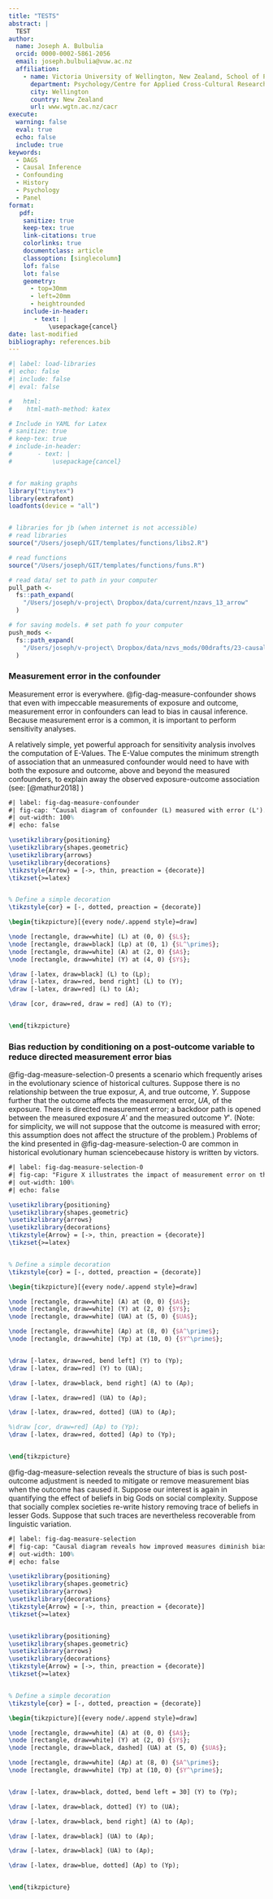 ```yaml
---
title: "TESTS"
abstract: |
  TEST
author: 
  name: Joseph A. Bulbulia
  orcid: 0000-0002-5861-2056
  email: joseph.bulbulia@vuw.ac.nz
  affiliation: 
    - name: Victoria University of Wellington, New Zealand, School of Psychology, Centre for Applied Cross-Cultural Research
      department: Psychology/Centre for Applied Cross-Cultural Research
      city: Wellington
      country: New Zealand
      url: www.wgtn.ac.nz/cacr
execute:
  warning: false
  eval: true
  echo: false
  include: true
keywords:
  - DAGS
  - Causal Inference
  - Confounding
  - History
  - Psychology
  - Panel
format:
   pdf:
    sanitize: true
    keep-tex: true
    link-citations: true
    colorlinks: true
    documentclass: article
    classoption: [singlecolumn]
    lof: false
    lot: false
    geometry:
      - top=30mm
      - left=20mm
      - heightrounded
    include-in-header:
       - text: |
           \usepackage{cancel}
date: last-modified
bibliography: references.bib
---
```


```r
#| label: load-libraries
#| echo: false
#| include: false
#| eval: false

#   html:
#    html-math-method: katex

# Include in YAML for Latex
# sanitize: true
# keep-tex: true
# include-in-header:
#       - text: |
#           \usepackage{cancel}


# for making graphs
library("tinytex")
library(extrafont)
loadfonts(device = "all")


# libraries for jb (when internet is not accessible)
# read libraries
source("/Users/joseph/GIT/templates/functions/libs2.R")

# read functions
source("/Users/joseph/GIT/templates/functions/funs.R")

# read data/ set to path in your computer
pull_path <-
  fs::path_expand(
    "/Users/joseph/v-project\ Dropbox/data/current/nzavs_13_arrow"
  )

# for saving models. # set path fo your computer
push_mods <-
  fs::path_expand(
    "/Users/joseph/v-project\ Dropbox/data/nzvs_mods/00drafts/23-causal-dags"
  )
```

### Measurement error in the confounder

Measurement error is everywhere. @fig-dag-measure-confounder shows that even with impeccable measurements of exposure and outcome, measurement error in confounders can lead to bias in causal inference. Because measurement error is a common, it is important to perform sensitivity analyses.

A relatively simple, yet powerful approach for sensitivity analysis involves the computation of E-Values. The E-Value computes the minimum strength of association that an unmeasured confounder would need to have with both the exposure and outcome, above and beyond the measured confounders, to explain away the observed exposure-outcome association (see: [@mathur2018] )

```tikz
#| label: fig-dag-measure-confounder
#| fig-cap: "Causal diagram of confounder (L) measured with error (L'). Exposure (A) and outcome (Y) are measured with out error. Neverless, a biasing (backdoor) path opens A - L - Y, denoted by red. Potential bias between (A) and (Y) is denoted by red dotted path. Because measurement error is ubiquitous, we must perform senstitivity analyses for the threat of unmeasured confounding."
#| out-width: 100%
#| echo: false

\usetikzlibrary{positioning}
\usetikzlibrary{shapes.geometric}
\usetikzlibrary{arrows}
\usetikzlibrary{decorations}
\tikzstyle{Arrow} = [->, thin, preaction = {decorate}]
\tikzset{>=latex}


% Define a simple decoration
\tikzstyle{cor} = [-, dotted, preaction = {decorate}]

\begin{tikzpicture}[{every node/.append style}=draw]

\node [rectangle, draw=white] (L) at (0, 0) {$L$};
\node [rectangle, draw=black] (Lp) at (0, 1) {$L^\prime$};
\node [rectangle, draw=white] (A) at (2, 0) {$A$};
\node [rectangle, draw=white] (Y) at (4, 0) {$Y$};

\draw [-latex, draw=black] (L) to (Lp);
\draw [-latex, draw=red, bend right] (L) to (Y);
\draw [-latex, draw=red] (L) to (A);

\draw [cor, draw=red, draw = red] (A) to (Y);


\end{tikzpicture}

```

### Bias reduction by conditioning on a post-outcome variable to reduce directed measurement error bias

@fig-dag-measure-selection-0 presents a scenario which frequently arises in the evolutionary science of historical cultures. Suppose there is no relationship between the true exposur, $A$, and true outcome, $Y$. Suppose further that the outcome affects the measurement error, $UA$, of the exposure. There is directed measurement error; a backdoor path is opened between the measured exposure $A'$ and the measured outcome $Y'$. (Note: for simplicity, we will not suppose that the outcome is measured with error; this assumption does not affect the structure of the problem.) Problems of the kind presented in @fig-dag-measure-selection-0 are common in historical evolutionary human sciencebecause history is written by victors.

```tikz
#| label: fig-dag-measure-selection-0
#| fig-cap: "Figure X illustrates the impact of measurement error on the inferred causal relationship between an exposure (A) and an outcome (Y). Both A and Y are assumed to be measured without error. However, a confounder (L) is measured with error, represented as L'. This error introduces a biasing path A - L - Y, depicted in red. The potential for bias between A and Y, shown as a red dotted path, is opened up due to this error in confounder measurement."
#| out-width: 100%
#| echo: false

\usetikzlibrary{positioning}
\usetikzlibrary{shapes.geometric}
\usetikzlibrary{arrows}
\usetikzlibrary{decorations}
\tikzstyle{Arrow} = [->, thin, preaction = {decorate}]
\tikzset{>=latex}


% Define a simple decoration
\tikzstyle{cor} = [-, dotted, preaction = {decorate}]

\begin{tikzpicture}[{every node/.append style}=draw]

\node [rectangle, draw=white] (A) at (0, 0) {$A$};
\node [rectangle, draw=white] (Y) at (2, 0) {$Y$};
\node [rectangle, draw=white] (UA) at (5, 0) {$UA$};

\node [rectangle, draw=white] (Ap) at (8, 0) {$A^\prime$};
\node [rectangle, draw=white] (Yp) at (10, 0) {$Y^\prime$};


\draw [-latex, draw=red, bend left] (Y) to (Yp);
\draw [-latex, draw=red] (Y) to (UA);

\draw [-latex, draw=black, bend right] (A) to (Ap);

\draw [-latex, draw=red] (UA) to (Ap);

\draw [-latex, draw=red, dotted] (UA) to (Ap);

%\draw [cor, draw=red] (Ap) to (Yp);
\draw [-latex, draw=red, dotted] (Ap) to (Yp);


\end{tikzpicture}

```

@fig-dag-measure-selection reveals the structure of bias is such post-outcome adjustment is needed to mitigate or remove measurement bias when the outcome has caused it. Suppose our interest is again in quantifying the effect of beliefs in big Gods on social complexity. Suppose that socially complex societies re-write history removing trace of beliefs in lesser Gods. Suppose that such traces are nevertheless recoverable from linguistic variation.

```tikz
#| label: fig-dag-measure-selection
#| fig-cap: "Causal diagram reveals how improved measures diminish bias. Blue doted arrows denote paths of diminishing the effect of measurement error bias created because by recovering measures of the distorted exposure (echoes of the silenced)."
#| out-width: 100%
#| echo: false

\usetikzlibrary{positioning}
\usetikzlibrary{shapes.geometric}
\usetikzlibrary{arrows}
\usetikzlibrary{decorations}
\tikzstyle{Arrow} = [->, thin, preaction = {decorate}]
\tikzset{>=latex}


\usetikzlibrary{positioning}
\usetikzlibrary{shapes.geometric}
\usetikzlibrary{arrows}
\usetikzlibrary{decorations}
\tikzstyle{Arrow} = [->, thin, preaction = {decorate}]
\tikzset{>=latex}


% Define a simple decoration
\tikzstyle{cor} = [-, dotted, preaction = {decorate}]

\begin{tikzpicture}[{every node/.append style}=draw]

\node [rectangle, draw=white] (A) at (0, 0) {$A$};
\node [rectangle, draw=white] (Y) at (2, 0) {$Y$};
\node [rectangle, draw=black, dashed] (UA) at (5, 0) {$UA$};

\node [rectangle, draw=white] (Ap) at (8, 0) {$A^\prime$};
\node [rectangle, draw=white] (Yp) at (10, 0) {$Y^\prime$};


\draw [-latex, draw=black, dotted, bend left = 30] (Y) to (Yp);

\draw [-latex, draw=black, dotted] (Y) to (UA);

\draw [-latex, draw=black, bend right] (A) to (Ap);

\draw [-latex, draw=black] (UA) to (Ap);

\draw [-latex, draw=black] (UA) to (Ap);

\draw [-latex, draw=blue, dotted] (Ap) to (Yp);


\end{tikzpicture}


```
